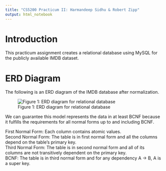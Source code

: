 ```yaml
---
title: "CS5200 Practicum II: Harmandeep Sidhu & Robert Zipp"
output: html_notebook
---
```


# Introduction

This practicum assignment creates a relational database using MySQL for the publicly available IMDB dataset. 

# ERD Diagram
The following is an ERD diagram of the IMDB database after normalization. 

![Figure 1: ERD diagram for relational database](ERD.png)

We can guarantee this model represents the data in at least BCNF because it fulfills the requirements for all normal forms up to and including BCNF.

First Normal Form: Each column contains atomic values.  
Second Normal Form: The table is in first normal form and all the columns depend on the table's primary key.  
Third Normal Form: The table is in second normal form and all of its columns are not transitively dependent on the primary key.  
BCNF: The table is in third normal form and for any dependency A -> B, A is a super key.  
